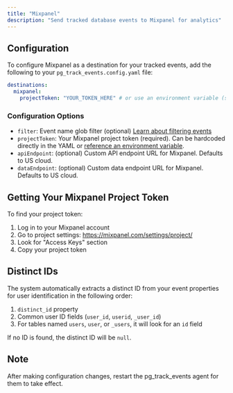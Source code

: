 ```yaml
---
title: "Mixpanel"
description: "Send tracked database events to Mixpanel for analytics"
---
```


## Configuration

To configure Mixpanel as a destination for your tracked events, add the following to your `pg_track_events.config.yaml` file:

```yaml
destinations:
  mixpanel:
    projectToken: "YOUR_TOKEN_HERE" # or use an environment variable (see below)
```

### Configuration Options

- `filter`: Event name glob filter (optional) [Learn about filtering events](/docs/destinations#destination-event-name-filters)
- `projectToken`: Your Mixpanel project token (required). Can be hardcoded directly in the YAML or [reference an environment variable](/docs/destinations#referencing-environment-variables).
- `apiEndpoint`: (optional) Custom API endpoint URL for Mixpanel. Defaults to US cloud.
- `dataEndpoint`: (optional) Custom data endpoint URL for Mixpanel. Defaults to US cloud.

## Getting Your Mixpanel Project Token

To find your project token:

1. Log in to your Mixpanel account
2. Go to project settings: https://mixpanel.com/settings/project/
3. Look for "Access Keys" section
4. Copy your project token

## Distinct IDs

The system automatically extracts a distinct ID from your event properties for user identification in the following order:

1. `distinct_id` property
2. Common user ID fields (`user_id`, `userid`, `_user_id`)
3. For tables named `users`, `user`, or `_users`, it will look for an `id` field

If no ID is found, the distinct ID will be `null`.

## Note

After making configuration changes, restart the pg_track_events agent for them to take effect.
